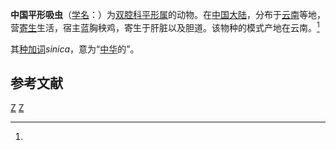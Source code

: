 {{Speciesbox
| taxon = Platynotrema sinica
| authority = Li et al., 1978<ref name='id9962'>{{cite web| url =http://www.bioinfo.cn/db05/BjdwSpecies.php?action=view&id=9962| title =中国平形吸虫| work =《中国动物物种编目数据库》| publisher =中国科学院微生物研究所| author =中国科学院动物研究所| accessdate =2009-04-16| deadurl =yes| archiveurl =https://web.archive.org/web/20160305015502/http://www.bioinfo.cn/db05/BjdwSpecies.php?action=view&id=9962| archivedate =2016-03-05}}</ref>
}}

'''中国平形吸虫'''（[[学名|学名]]：{{lang|la|''Platynotrema sinica''}}）为[[双腔科|双腔科]][[平形属|平形属]]的动物。在[[中国大陆|中国大陆]]，分布于[[云南|云南]]等地，营[[寄生|寄生]]生活，宿主蓝胸秧鸡，寄生于肝脏以及胆道。该物种的模式产地在云南。<ref name='id9962'/>

其[[种加词|种加词]]''sinica''，意为“[[中华|中华]]的”。

== 参考文献 ==
{{reflist}}

{{Taxonbar}}

[[Category:平形属|Z]]
[[Category:1978年描述的动物|Z]]


{{吸虫小作品}}